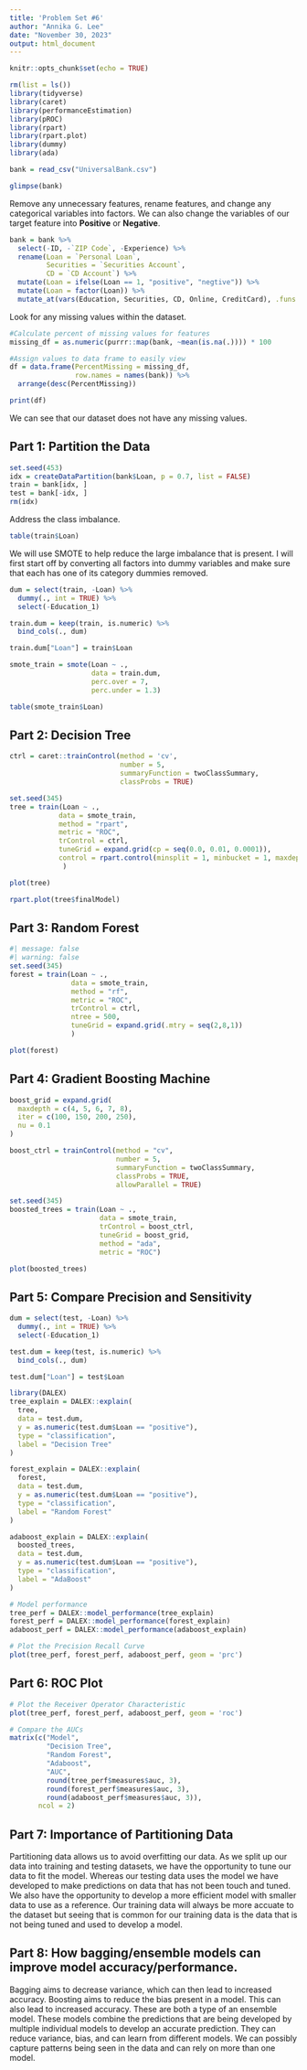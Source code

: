 ```yaml
---
title: 'Problem Set #6'
author: "Annika G. Lee"
date: "November 30, 2023"
output: html_document
---
```


```r
knitr::opts_chunk$set(echo = TRUE)
```

```r
rm(list = ls())
library(tidyverse)
library(caret)
library(performanceEstimation)
library(pROC)
library(rpart)
library(rpart.plot)
library(dummy)
library(ada)
```

```r
bank = read_csv("UniversalBank.csv")

glimpse(bank)
```

Remove any unnecessary features, rename features, and change any categorical variables into factors. We can also change the variables of our target feature into **Positive** or **Negative**.
```r
bank = bank %>%
  select(-ID, -`ZIP Code`, -Experience) %>%
  rename(Loan = `Personal Loan`,
         Securities = `Securities Account`,
         CD = `CD Account`) %>%
  mutate(Loan = ifelse(Loan == 1, "positive", "negtive")) %>%
  mutate(Loan = factor(Loan)) %>%
  mutate_at(vars(Education, Securities, CD, Online, CreditCard), .funs = factor)
```

Look for any missing values within the dataset.
```r
#Calculate percent of missing values for features
missing_df = as.numeric(purrr::map(bank, ~mean(is.na(.)))) * 100

#Assign values to data frame to easily view
df = data.frame(PercentMissing = missing_df,
                row.names = names(bank)) %>%
  arrange(desc(PercentMissing))

print(df)
```

We can see that our dataset does not have any missing values.


## Part 1: Partition the Data
```r
set.seed(453)
idx = createDataPartition(bank$Loan, p = 0.7, list = FALSE)
train = bank[idx, ]
test = bank[-idx, ]
rm(idx)
```

Address the class imbalance.
```r
table(train$Loan)
```

We will use SMOTE to help reduce the large imbalance that is present. I will first start off by converting all factors into dummy variables and make sure that each has one of its category dummies removed.
```r
dum = select(train, -Loan) %>%
  dummy(., int = TRUE) %>%
  select(-Education_1)

train.dum = keep(train, is.numeric) %>%
  bind_cols(., dum)

train.dum["Loan"] = train$Loan
```

```r
smote_train = smote(Loan ~ .,
                    data = train.dum,
                    perc.over = 7,
                    perc.under = 1.3)

table(smote_train$Loan)
```


## Part 2: Decision Tree
```r
ctrl = caret::trainControl(method = 'cv', 
                           number = 5,
                           summaryFunction = twoClassSummary,
                           classProbs = TRUE)

set.seed(345)
tree = train(Loan ~ .,
            data = smote_train,
            method = "rpart",
            metric = "ROC",
            trControl = ctrl,
            tuneGrid = expand.grid(cp = seq(0.0, 0.01, 0.0001)),
            control = rpart.control(minsplit = 1, minbucket = 1, maxdepth = 9)
             )

plot(tree)
```

```r
rpart.plot(tree$finalModel)
```


## Part 3: Random Forest
```r
#| message: false
#| warning: false
set.seed(345)
forest = train(Loan ~ .,
               data = smote_train,
               method = "rf",
               metric = "ROC",
               trControl = ctrl,
               ntree = 500,
               tuneGrid = expand.grid(.mtry = seq(2,8,1))
               )

plot(forest)
```


## Part 4: Gradient Boosting Machine
```r
boost_grid = expand.grid(
  maxdepth = c(4, 5, 6, 7, 8),
  iter = c(100, 150, 200, 250),
  nu = 0.1
)

boost_ctrl = trainControl(method = "cv",
                          number = 5,
                          summaryFunction = twoClassSummary,
                          classProbs = TRUE,
                          allowParallel = TRUE)

set.seed(345)
boosted_trees = train(Loan ~ .,
                      data = smote_train,
                      trControl = boost_ctrl,
                      tuneGrid = boost_grid,
                      method = "ada",
                      metric = "ROC")
```

```r
plot(boosted_trees)
```


## Part 5: Compare Precision and Sensitivity
```r
dum = select(test, -Loan) %>%
  dummy(., int = TRUE) %>%
  select(-Education_1)

test.dum = keep(test, is.numeric) %>%
  bind_cols(., dum)

test.dum["Loan"] = test$Loan
```

```r
library(DALEX)
tree_explain = DALEX::explain(
  tree,
  data = test.dum,
  y = as.numeric(test.dum$Loan == "positive"),
  type = "classification",
  label = "Decision Tree"
)

forest_explain = DALEX::explain(
  forest,
  data = test.dum,
  y = as.numeric(test.dum$Loan == "positive"),
  type = "classification",
  label = "Random Forest"
)

adaboost_explain = DALEX::explain(
  boosted_trees,
  data = test.dum,
  y = as.numeric(test.dum$Loan == "positive"),
  type = "classification",
  label = "AdaBoost"
)
```

```r
# Model performance
tree_perf = DALEX::model_performance(tree_explain)
forest_perf = DALEX::model_performance(forest_explain)
adaboost_perf = DALEX::model_performance(adaboost_explain)

# Plot the Precision Recall Curve
plot(tree_perf, forest_perf, adaboost_perf, geom = 'prc')
```


## Part 6: ROC Plot
```r
# Plot the Receiver Operator Characteristic
plot(tree_perf, forest_perf, adaboost_perf, geom = 'roc')
```

```r
# Compare the AUCs
matrix(c("Model",
         "Decision Tree",
         "Random Forest",
         "Adaboost",
         "AUC",
         round(tree_perf$measures$auc, 3),
         round(forest_perf$measures$auc, 3),
         round(adaboost_perf$measures$auc, 3)),
       ncol = 2)
```


## Part 7: Importance of Partitioning Data

Partitioning data allows us to avoid overfitting our data. As we split up our data into training and testing datasets, we have the opportunity to tune our data to fit the model. Whereas our testing data uses the model we have developed to make predictions on data that has not been touch and tuned. We also have the opportunity to develop a more efficient model with smaller data to use as a reference. Our training data will always be more accuate to the dataset but seeing that is common for our training data is the data that is not being tuned and used to develop a model. 


## Part 8: How bagging/ensemble models can improve model accuracy/performance.

Bagging aims to decrease variance, which can then lead to increased accuracy. Boosting aims to reduce the bias present in a model. This can also lead to increased accuracy. These are both a type of an ensemble model. These models combine the predictions that are being developed by multiple individual models to develop an accurate prediction. They can reduce variance, bias, and can learn from different models. We can possibly capture patterns being seen in the data and can rely on more than one model.
